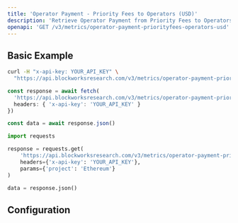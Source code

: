 ```yaml
---
title: 'Operator Payment - Priority Fees to Operators (USD)'
description: 'Retrieve Operator Payment from Priority Fees to Operators Metrics in USD'
openapi: 'GET /v3/metrics/operator-payment-priorityfees-operators-usd'
---
```



<Endpoint method="GET" path="/v3/metrics/operator-payment-priorityfees-operators-usd" />

## Basic Example

<CodeGroup>

```bash cURL
curl -H "x-api-key: YOUR_API_KEY" \
  "https://api.blockworksresearch.com/v3/metrics/operator-payment-priorityfees-operators-usd?project=Ethereum"
```

```typescript TypeScript
const response = await fetch(
  'https://api.blockworksresearch.com/v3/metrics/operator-payment-priorityfees-operators-usd?project=Ethereum', {
  headers: { 'x-api-key': 'YOUR_API_KEY' }
})

const data = await response.json()
```

```python Python
import requests

response = requests.get(
    'https://api.blockworksresearch.com/v3/metrics/operator-payment-priorityfees-operators-usd',
    headers={'x-api-key': 'YOUR_API_KEY'},
    params={'project': 'Ethereum'}
)

data = response.json()
```

</CodeGroup>


<GenericResponse />

## Configuration

<QueryParams />